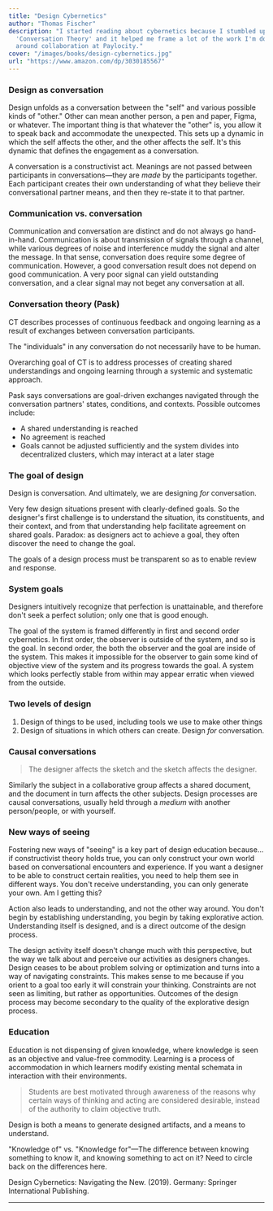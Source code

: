 ```yaml
---
title: "Design Cybernetics"
author: "Thomas Fischer"
description: "I started reading about cybernetics because I stumbled upon Pask's
  'Conversation Theory' and it helped me frame a lot of the work I'm doing
  around collaboration at Paylocity."
cover: "/images/books/design-cybernetics.jpg"
url: "https://www.amazon.com/dp/3030185567"
---
```


### Design as conversation

Design unfolds as a conversation between the "self" and various possible kinds of "other." Other can mean another person, a pen and paper, Figma, or whatever. The important thing is that whatever the "other" is, you allow it to speak back and accommodate the unexpected. This sets up a dynamic in which the self affects the other, and the other affects the self. It's this dynamic that defines the engagement as a conversation.

A conversation is a constructivist act. Meanings are not passed between participants in conversations—they are _made_ by the participants together. Each participant creates their own understanding of what they believe their conversational partner means, and then they re-state it to that partner.

### Communication vs. conversation

Communication and conversation are distinct and do not always go hand-in-hand. Communication is about transmission of signals through a channel, while various degrees of noise and interference muddy the signal and alter the message. In that sense, conversation does require some degree of communication. However, a good conversation result does not depend on good communication. A very poor signal can yield outstanding conversation, and a clear signal may not beget any conversation at all.

### Conversation theory (Pask)

CT describes processes of continuous feedback and ongoing learning as a result of exchanges between conversation participants.

The "individuals" in any conversation do not necessarily have to be human.

Overarching goal of CT is to address processes of creating shared understandings and ongoing learning through a systemic and systematic approach.

Pask says conversations are goal-driven exchanges navigated through the conversation partners' states, conditions, and contexts. Possible outcomes include:

- A shared understanding is reached
- No agreement is reached
- Goals cannot be adjusted sufficiently and the system divides into decentralized clusters, which may interact at a later stage

### The goal of design

Design is conversation. And ultimately, we are designing _for_ conversation.

Very few design situations present with clearly-defined goals. So the designer's first challenge is to understand the situation, its constituents, and their context, and from that understanding help facilitate agreement on shared goals. Paradox: as designers act to achieve a goal, they often discover the need to change the goal.

The goals of a design process must be transparent so as to enable review and response.

### System goals

Designers intuitively recognize that perfection is unattainable, and therefore don't seek a perfect solution; only one that is good enough.

The goal of the system is framed differently in first and second order cybernetics. In first order, the observer is outside of the system, and so is the goal. In second order, the both the observer and the goal are inside of the system. This makes it impossible for the observer to gain some kind of objective view of the system and its progress towards the goal. A system which looks perfectly stable from within may appear erratic when viewed from the outside.

### Two levels of design

1. Design of things to be used, including tools we use to make other things
2. Design of situations in which others can create. Design _for_ conversation.

### Causal conversations

> The designer affects the sketch and the sketch affects the designer.

Similarly the subject in a collaborative group affects a shared document, and the document in turn affects the other subjects. Design processes are causal conversations, usually held through a _medium_ with another person/people, or with yourself.

### New ways of seeing

Fostering new ways of "seeing" is a key part of design education because... if constructivist theory holds true, you can only construct your own world based on conversational encounters and experience. If you want a designer to be able to construct certain realities, you need to help them see in different ways. You don't receive understanding, you can only generate your own. Am I getting this?

Action also leads to understanding, and not the other way around. You don't begin by establishing understanding, you begin by taking explorative action. Understanding itself is designed, and is a direct outcome of the design process.

The design activity itself doesn't change much with this perspective, but the way we talk about and perceive our activities as designers changes. Design ceases to be about problem solving or optimization and turns into a way of navigating constraints. This makes sense to me because if you orient to a goal too early it will constrain your thinking. Constraints are not seen as limiting, but rather as opportunities. Outcomes of the design process may become secondary to the quality of the explorative design process.

### Education

Education is not dispensing of given knowledge, where knowledge is seen as an objective and value-free commodity. Learning is a process of accommodation in which learners modify existing mental schemata in interaction with their environments.

> Students are best motivated through awareness of the reasons why certain ways of thinking and acting are considered desirable, instead of the authority to claim objective truth.

Design is both a means to generate designed artifacts, and a means to understand.

"Knowledge of" vs. "Knowledge for"—The difference between knowing something to know it, and knowing something to act on it? Need to circle back on the differences here.

<HrSection />

<Reference>
  Design Cybernetics: Navigating the New. (2019). Germany: Springer
  International Publishing.
</Reference>

---
